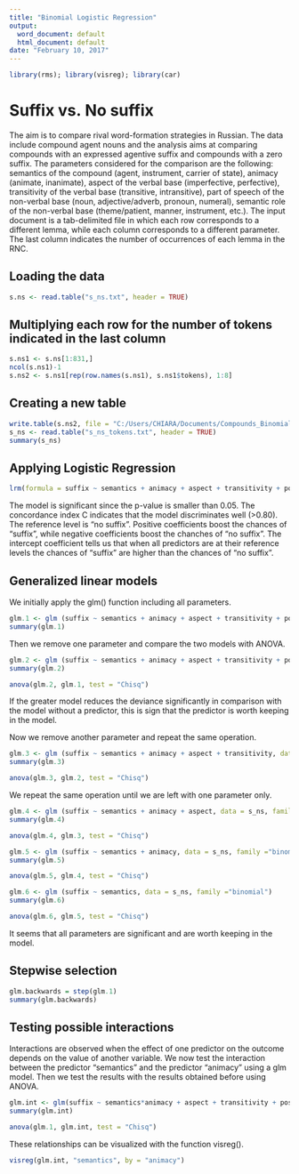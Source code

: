 ---
title: "Binomial Logistic Regression"
output:
  word_document: default
  html_document: default
date: "February 10, 2017"
---

```{r include = FALSE}
library(rms); library(visreg); library(car)
```

# Suffix vs. No suffix

The aim is to compare rival word-formation strategies in Russian. The data include compound agent nouns and the analysis aims at comparing compounds with an expressed agentive suffix and compounds with a zero suffix. The parameters considered for the comparison are the following: semantics of the compound (agent, instrument, carrier of state), animacy (animate, inanimate), aspect of the verbal base (imperfective, perfective), transitivity of the verbal base (transitive, intransitive), part of speech of the non-verbal base (noun, adjective/adverb, pronoun, numeral), semantic role of the non-verbal base (theme/patient, manner, instrument, etc.). 
The input document is a tab-delimited file in which each row corresponds to a different lemma, while each column corresponds to a different parameter. The last column indicates the number of occurrences of each lemma in the RNC.

## Loading the data
```{r}
s.ns <- read.table("s_ns.txt", header = TRUE)
```

## Multiplying each row for the number of tokens indicated in the last column
```{r}
s.ns1 <- s.ns[1:831,]
ncol(s.ns1)-1
s.ns2 <- s.ns1[rep(row.names(s.ns1), s.ns1$tokens), 1:8]
```

## Creating a new table
```{r}
write.table(s.ns2, file = "C:/Users/CHIARA/Documents/Compounds_Binomial Logistic Regression/s_ns_tokens.txt", quote = FALSE, sep = "\t", row.names = FALSE)
s_ns <- read.table("s_ns_tokens.txt", header = TRUE)
summary(s_ns)
```

## Applying Logistic Regression
```{r}
lrm(formula = suffix ~ semantics + animacy + aspect + transitivity + pos + sr, data = s_ns)
```

The model is significant since the p-value is smaller than 0.05. The concordance index C indicates that the model discriminates well (>0.80). The reference level is "no suffix". Positive coefficients boost the chances of "suffix", while negative coefficients boost the chanches of "no suffix". The intercept coefficient tells us that when all predictors are at their reference levels the chances of "suffix" are higher than the chances of "no suffix".

## Generalized linear models

We initially apply the glm() function including all parameters.

```{r}
glm.1 <- glm (suffix ~ semantics + animacy + aspect + transitivity + pos + sr, data = s_ns, family ="binomial")
summary(glm.1)
```

Then we remove one parameter and compare the two models with ANOVA.

```{r}
glm.2 <- glm (suffix ~ semantics + animacy + aspect + transitivity + pos, data = s_ns, family ="binomial")
summary(glm.2)
```

```{r}
anova(glm.2, glm.1, test = "Chisq")
```

If the greater model reduces the deviance significantly in comparison with the model without a predictor, this is sign that the predictor is worth keeping in the model.

Now we remove another parameter and repeat the same operation.

```{r}
glm.3 <- glm (suffix ~ semantics + animacy + aspect + transitivity, data = s_ns, family ="binomial")
summary(glm.3)
```

```{r}
anova(glm.3, glm.2, test = "Chisq")
```

We repeat the same operation until we are left with one parameter only.

```{r}
glm.4 <- glm (suffix ~ semantics + animacy + aspect, data = s_ns, family ="binomial")
summary(glm.4)
```

```{r}
anova(glm.4, glm.3, test = "Chisq")
```

```{r}
glm.5 <- glm (suffix ~ semantics + animacy, data = s_ns, family ="binomial")
summary(glm.5)
```

```{r}
anova(glm.5, glm.4, test = "Chisq")
```

```{r}
glm.6 <- glm (suffix ~ semantics, data = s_ns, family ="binomial")
summary(glm.6)
```

```{r}
anova(glm.6, glm.5, test = "Chisq")
```

It seems that all parameters are significant and are worth keeping in the model.

## Stepwise selection

```{r}
glm.backwards = step(glm.1)
summary(glm.backwards)
```

## Testing possible interactions

Interactions are observed when the effect of one predictor on the outcome depends on the value of another variable. We now test the interaction between the predictor "semantics" and the predictor "animacy" using a glm model. Then we test the results with the results obtained before using ANOVA.

```{r}
glm.int <- glm(suffix ~ semantics*animacy + aspect + transitivity + pos + sr, data = s_ns, family = binomial)
summary(glm.int)
```

```{r}
anova(glm.1, glm.int, test = "Chisq")
```

These relationships can be visualized with the function visreg().

```{r}
visreg(glm.int, "semantics", by = "animacy")
```

